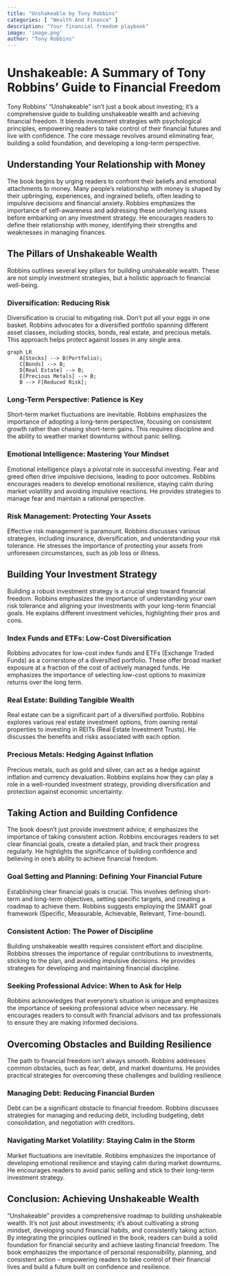```yaml
---
title: "Unshakeable by Tony Robbins"
categories: [ "Wealth And Finance" ]
description: "Your financial freedom playbook"
image: 'image.png'
author: "Tony Robbins"
---
```

# Unshakeable: A Summary of Tony Robbins' Guide to Financial Freedom

Tony Robbins' "Unshakeable" isn't just a book about investing; it's a comprehensive guide to building unshakeable wealth and achieving financial freedom.  It blends investment strategies with psychological principles, empowering readers to take control of their financial futures and live with confidence.  The core message revolves around eliminating fear, building a solid foundation, and developing a long-term perspective.

## Understanding Your Relationship with Money

The book begins by urging readers to confront their beliefs and emotional attachments to money.  Many people's relationship with money is shaped by their upbringing, experiences, and ingrained beliefs, often leading to impulsive decisions and financial anxiety. Robbins emphasizes the importance of self-awareness and addressing these underlying issues before embarking on any investment strategy.  He encourages readers to define their relationship with money, identifying their strengths and weaknesses in managing finances.

## The Pillars of Unshakeable Wealth

Robbins outlines several key pillars for building unshakeable wealth.  These are not simply investment strategies, but a holistic approach to financial well-being.

### Diversification: Reducing Risk

Diversification is crucial to mitigating risk.  Don't put all your eggs in one basket.  Robbins advocates for a diversified portfolio spanning different asset classes, including stocks, bonds, real estate, and precious metals.  This approach helps protect against losses in any single area.

```mermaid
graph LR
    A[Stocks] --> B(Portfolio);
    C[Bonds] --> B;
    D[Real Estate] --> B;
    E[Precious Metals] --> B;
    B --> F[Reduced Risk];
```

### Long-Term Perspective: Patience is Key

Short-term market fluctuations are inevitable.  Robbins emphasizes the importance of adopting a long-term perspective, focusing on consistent growth rather than chasing short-term gains.  This requires discipline and the ability to weather market downturns without panic selling.

### Emotional Intelligence: Mastering Your Mindset

Emotional intelligence plays a pivotal role in successful investing.  Fear and greed often drive impulsive decisions, leading to poor outcomes.  Robbins encourages readers to develop emotional resilience, staying calm during market volatility and avoiding impulsive reactions.  He provides strategies to manage fear and maintain a rational perspective.

### Risk Management: Protecting Your Assets

Effective risk management is paramount.  Robbins discusses various strategies, including insurance, diversification, and understanding your risk tolerance.  He stresses the importance of protecting your assets from unforeseen circumstances, such as job loss or illness.


## Building Your Investment Strategy

Building a robust investment strategy is a crucial step toward financial freedom.  Robbins emphasizes the importance of understanding your own risk tolerance and aligning your investments with your long-term financial goals.  He explains different investment vehicles, highlighting their pros and cons.


### Index Funds and ETFs: Low-Cost Diversification

Robbins advocates for low-cost index funds and ETFs (Exchange Traded Funds) as a cornerstone of a diversified portfolio.  These offer broad market exposure at a fraction of the cost of actively managed funds.  He emphasizes the importance of selecting low-cost options to maximize returns over the long term.


###  Real Estate: Building Tangible Wealth

Real estate can be a significant part of a diversified portfolio.  Robbins explores various real estate investment options, from owning rental properties to investing in REITs (Real Estate Investment Trusts).  He discusses the benefits and risks associated with each option.

### Precious Metals: Hedging Against Inflation

Precious metals, such as gold and silver, can act as a hedge against inflation and currency devaluation.  Robbins explains how they can play a role in a well-rounded investment strategy, providing diversification and protection against economic uncertainty.


## Taking Action and Building Confidence

The book doesn't just provide investment advice; it emphasizes the importance of taking consistent action.  Robbins encourages readers to set clear financial goals, create a detailed plan, and track their progress regularly.  He highlights the significance of building confidence and believing in one's ability to achieve financial freedom.

### Goal Setting and Planning: Defining Your Financial Future

Establishing clear financial goals is crucial.  This involves defining short-term and long-term objectives, setting specific targets, and creating a roadmap to achieve them.  Robbins suggests employing the SMART goal framework (Specific, Measurable, Achievable, Relevant, Time-bound).


### Consistent Action: The Power of Discipline

Building unshakeable wealth requires consistent effort and discipline.  Robbins stresses the importance of regular contributions to investments, sticking to the plan, and avoiding impulsive decisions.  He provides strategies for developing and maintaining financial discipline.


### Seeking Professional Advice: When to Ask for Help

Robbins acknowledges that everyone's situation is unique and emphasizes the importance of seeking professional advice when necessary.  He encourages readers to consult with financial advisors and tax professionals to ensure they are making informed decisions.


## Overcoming Obstacles and Building Resilience

The path to financial freedom isn't always smooth.  Robbins addresses common obstacles, such as fear, debt, and market downturns. He provides practical strategies for overcoming these challenges and building resilience.


### Managing Debt: Reducing Financial Burden

Debt can be a significant obstacle to financial freedom.  Robbins discusses strategies for managing and reducing debt, including budgeting, debt consolidation, and negotiation with creditors.


### Navigating Market Volatility: Staying Calm in the Storm

Market fluctuations are inevitable.  Robbins emphasizes the importance of developing emotional resilience and staying calm during market downturns. He encourages readers to avoid panic selling and stick to their long-term investment strategy.


## Conclusion: Achieving Unshakeable Wealth

"Unshakeable" provides a comprehensive roadmap to building unshakeable wealth. It's not just about investments; it's about cultivating a strong mindset, developing sound financial habits, and consistently taking action. By integrating the principles outlined in the book, readers can build a solid foundation for financial security and achieve lasting financial freedom.  The book emphasizes the importance of personal responsibility, planning, and consistent action – empowering readers to take control of their financial lives and build a future built on confidence and resilience.

